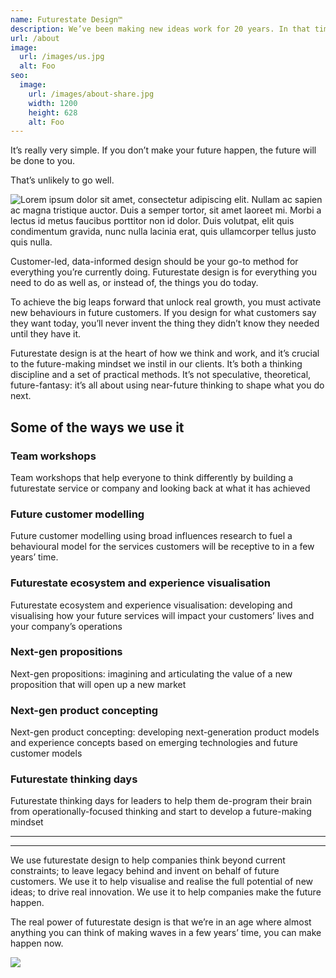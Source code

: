 ```yaml
---
name: Futurestate Design™
description: We’ve been making new ideas work for 20 years. In that time, we’ve worked with over 150 organisations, in 10 countries, delivering over 350 successful programmes.
url: /about
image:
  url: /images/us.jpg
  alt: Foo
seo:
  image:
    url: /images/about-share.jpg
    width: 1200
    height: 628
    alt: Foo
---
```


<p class="intro">
  It’s really very simple. If you don’t make your future happen, the future will
  be done to you.
</p>

<p class="intro">That’s unlikely to go well.</p>

![Lorem ipsum dolor sit amet, consectetur adipiscing elit. Nullam ac sapien ac magna tristique auctor. Duis a semper tortor, sit amet laoreet mi. Morbi a lectus id metus faucibus porttitor non id dolor. Duis volutpat, elit quis condimentum gravida, nunc nulla lacinia erat, quis ullamcorper tellus justo quis nulla.](/images/futurestate-design.svg)

Customer-led, data-informed design should be your go-to method for everything you’re currently doing. Futurestate design is for everything you need to do as well as, or instead of, the things you do today.

To achieve the big leaps forward that unlock real growth, you must activate new behaviours in future customers. If you design for what customers say they want today, you’ll never invent the thing they didn’t know they needed until they have it.

Futurestate design is at the heart of how we think and work, and it’s crucial to the future-making mindset we instil in our clients. It’s both a thinking discipline and a set of practical methods. It’s not speculative, theoretical, future-fantasy: it’s all about using near-future thinking to shape what you do next.

## Some of the ways we use it

### Team workshops

Team workshops that help everyone to think differently by building a futurestate service or company and looking back at what it has achieved

### Future customer modelling

Future customer modelling using broad influences research to fuel a behavioural model for the services customers will be receptive to in a few years’ time.

### Futurestate ecosystem and experience visualisation

Futurestate ecosystem and experience visualisation: developing and visualising how your future services will impact your customers’ lives and your company’s operations

### Next-gen propositions

Next-gen propositions: imagining and articulating the value of a new proposition that will open up a new market

### Next-gen product concepting

Next-gen product concepting: developing next-generation product models and experience concepts based on emerging technologies and future customer models

### Futurestate thinking days

Futurestate thinking days for leaders to help them de-program their brain from operationally-focused thinking and start to develop a future-making mindset

---

---

We use futurestate design to help companies think beyond current constraints; to leave legacy behind and invent on behalf of future customers. We use it to help visualise and realise the full potential of new ideas; to drive real innovation. We use it to help companies make the future happen.

The real power of futurestate design is that we’re in an age where almost anything you can think of making waves in a few years’ time, you can make happen now.

![](/images/futurestate-design.jpg)
